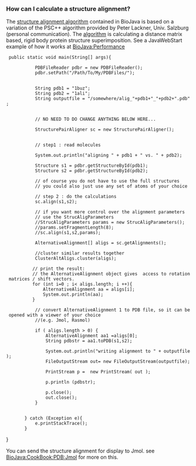 ===How can I calculate a structure alignment?===

The [[BioJava:CookBook:PDB:aboutalign|structure alignment algorithm]] contained in BioJava is 
based on a variation of the PSC++ algorithm provided by Peter Lackner, Univ. Salzburg
(personal communication).  The [[BioJava:CookBook:PDB:aboutalign|algorithm]] is calculating a distance matrix based, rigid body protein structure superimposition.
See a JavaWebStart example of how it works at [[BioJava:Performance]]


<java>

  public static void main(String[] args){

            PDBFileReader pdbr = new PDBFileReader();          
            pdbr.setPath("/Path/To/My/PDBFiles/");
            
            
            String pdb1 = "1buz";
            String pdb2 = "1ali";            
            String outputfile = "/somewhere/alig_"+pdb1+"_"+pdb2+".pdb";
          

            // NO NEED TO DO CHANGE ANYTHING BELOW HERE...
            
            StructurePairAligner sc = new StructurePairAligner();            
            
            // step1 : read molecules
            
            System.out.println("aligning " + pdb1 + " vs. " + pdb2);
            
            Structure s1 = pdbr.getStructureById(pdb1);
            Structure s2 = pdbr.getStructureById(pdb2);                       
            // of course you do not have to use the full structures
            // you could also just use any set of atoms of your choice

            // step 2 : do the calculations
            sc.align(s1,s2);

            // if you want more control over the alignment parameters
            // use the StrucAligParameters
            //StrucAligParameters params = new StrucAligParameters();
            //params.setFragmentLength(8);      
            //sc.align(s1,s2,params); 

          
            
            AlternativeAlignment[] aligs = sc.getAlignments();
            
            //cluster similar results together 
            ClusterAltAligs.cluster(aligs);
            
           // print the result:
           // the AlternativeAlignment object gives  access to rotation matrices / shift vectors.
           for (int i=0 ; i< aligs.length; i ++){
               AlternativeAlignment aa = aligs[i];
               System.out.println(aa);              
           }


            
                      
            // convert AlternativeAlignment 1 to PDB file, so it can be opened with a viewer of your choice
            //(e.g. Jmol, Rasmol)
            
            if ( aligs.length > 0) {
                AlternativeAlignment aa1 =aligs[0];
                String pdbstr = aa1.toPDB(s1,s2);
                
                System.out.println("writing alignment to " + outputfile);
                FileOutputStream out= new FileOutputStream(outputfile); 
                PrintStream p =  new PrintStream( out );
        
                p.println (pdbstr);

                p.close();
                out.close();
            }
            
                       
        } catch (Exception e){
            e.printStackTrace();
        }

}
</java>


You can send the structure alignment for display to Jmol. see [[BioJava:CookBook:PDB:Jmol]]
for more on this.